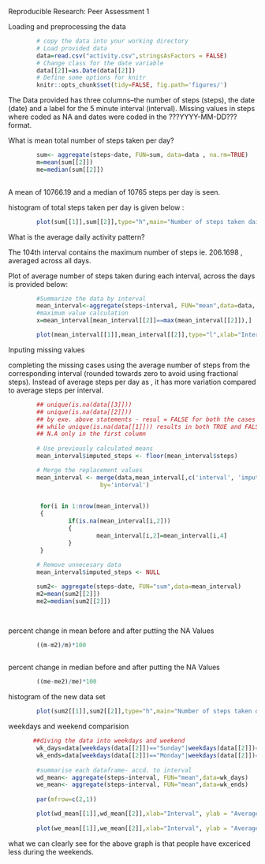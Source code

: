 Reproducible Research: Peer Assessment 1

Loading and preprocessing the data

```r
        # copy the data into your working directory
        # Load provided data
        data=read.csv("activity.csv",stringsAsFactors = FALSE)
        # Change class for the date variable
        data[[2]]=as.Date(data[[2]])
        # Define some options for knitr
        knitr::opts_chunk$set(tidy=FALSE, fig.path='figures/')

```

The Data provided has three columns--the number of steps (steps), the date (date) and a label for the 5 minute interval (interval). Missing values in steps where coded as NA and dates were coded in the ???YYYY-MM-DD??? format.

What is mean total number of steps taken per day?

```r
        
        sum<- aggregate(steps~date, FUN=sum, data=data , na.rm=TRUE)
        m=mean(sum[[2]])
        me=median(sum[[2]])
        
```

A mean of 10766.19 and a median of 10765 steps per day is seen.

histogram of total steps taken per day is given below :

```r
        plot(sum[[1]],sum[[2]],type="h",main="Number of steps taken daily", xlab= "Date",ylab="No. of steps taken")
```

What is the average daily activity pattern?

The 104th interval contains the maximum number of steps ie. 206.1698 , averaged across all days.

Plot of average number of steps taken during each interval, across the days is provided below: 

```r
        #Summarize the data by interval
        mean_interval<-aggregate(steps~interval, FUN="mean",data=data, na.rm=TRUE)
        #maximum value calculation
        x=mean_interval[mean_interval[[2]]==max(mean_interval[[2]]),]

        plot(mean_interval[[1]],mean_interval[[2]],type="l",xlab="Interval", ylab = "Average steps per interval",main=" Average of steps taken for each interval")
```


Inputing missing values

completing the missing cases using the average number of steps from the corresponding interval (rounded towards zero to avoid using fractional steps). Instead of average steps per day as , it has more variation compared to average steps per interval.

```r
        ## unique(is.na(data[[3]]))
        ## unique(is.na(data[[2]]))
        ## by exe. above statements - resul = FALSE for both the cases
        ## while unique(is.na(data[[1]])) results in both TRUE and FALSE
        ## N.A only in the first column
        
        # Use previously calculated means
        mean_interval$imputed_steps <- floor(mean_interval$steps)

        # Merge the replacement values
        mean_interval <- merge(data,mean_interval[,c('interval', 'imputed_steps')],
                          by='interval')

     
         for(i in 1:nrow(mean_interval))
         {
                 if(is.na(mean_interval[i,2]))
                 {
                         mean_interval[i,2]=mean_interval[i,4]
                 }
         }
        
        # Remove unnecesary data
        mean_interval$imputed_steps <- NULL

        sum2<- aggregate(steps~date, FUN="sum",data=mean_interval)
        m2=mean(sum2[[2]])
        me2=median(sum2[[2]])

        
```

percent change in mean  before and after putting the NA Values

```r
        ((m-m2)/m)*100
        
```

percent change in median before and after putting the NA Values

```r
        ((me-me2)/me)*100
```

histogram of the new data set 

```r
        plot(sum2[[1]],sum2[[2]],type="h",main="Number of steps taken daily (added values)", xlab= "Date" ,ylab="No. of steps taken")
```

weekdays and weekend comparision

```r
       ##diving the data into weekdays and weekend
        wk_days=data[weekdays(data[[2]])=="Sunday"|weekdays(data[[2]])=="Saturday",]
        wk_ends=data[weekdays(data[[2]])=="Monday"|weekdays(data[[2]])=="Tuesday"|weekdays(data[[2]])=="Wednesday"|weekdays(data[[2]])=="Thursday"|weekdays(data[[2]])=="Friday",]
        
        #summarise each dataframe- accd. to interval
        wd_mean<- aggregate(steps~interval, FUN="mean",data=wk_days)
        we_mean<- aggregate(steps~interval, FUN="mean",data=wk_ends)
        
        par(mfrow=c(2,1))

        plot(wd_mean[[1]],wd_mean[[2]],xlab="Interval", ylab = "Average steps per interval",main=" Average of steps taken for each interval-weekdays",type="l")
        
        plot(we_mean[[1]],we_mean[[2]],xlab="Interval", ylab = "Average steps per interval",main=" Average of steps taken for each interval-weekends",type="l")

```

what we can clearly see for the above graph is that people have excericed less during the weekends.
